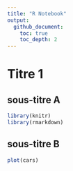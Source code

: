 ```yaml
---
title: "R Notebook"
output: 
  github_document:
    toc: true
    toc_depth: 2
---
```


# Titre 1
## sous-titre A
```r
library(knitr)
library(rmarkdown)
```

## sous-titre B
```r
plot(cars)
```

